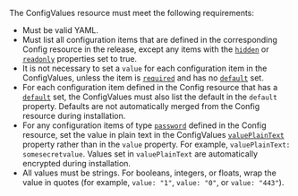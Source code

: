 The ConfigValues resource must meet the following requirements:
* Must be valid YAML.
* Must list all configuration items that are defined in the corresponding Config resource in the release, except any items with the [`hidden`](/reference/custom-resource-config#hidden) or [`readonly`](/reference/custom-resource-config#readonly) properties set to true.
* It is not necessary to set a `value` for each configuration item in the ConfigValues, unless the item is [`required`](/reference/custom-resource-config#required) and has no [`default`](/reference/custom-resource-config#default) set.
* For each configuration item defined in the Config resource that has a [`default`](/reference/custom-resource-config#default) set, the ConfigValues must also list the default in the `default` property. Defaults are not automatically merged from the Config resource during installation.
* For any configuration items of type [`password`](/reference/custom-resource-config#password) defined in the Config resource, set the value in plain text in the ConfigValues [`valuePlainText`](/reference/custom-resource-configvalues#valueplaintext) property rather than in the `value` property. For example, `valuePlainText: somesecretvalue`. Values set in `valuePlainText` are automatically encrypted during installation.
* All values must be strings. For booleans, integers, or floats, wrap the value in quotes (for example, `value: "1"`, `value: "0"`, or `value: "443"`).
